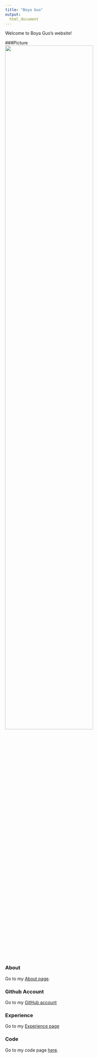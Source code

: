 ```yaml
---
title: "Boya Guo"
output: 
  html_document
---
```



Welcome to Boya Guo's website!


###Picture  
<img src="images/profile_picture.jpg" style="width:75%"> 


### About 
Go to my [About page](about.html).

### Github Account 
Go to my [GitHub account](https://github.com/boyaguo)

### Experience 
Go to my [Experience page](experience.html)


### Code
Go to my code page [here](code.html).


